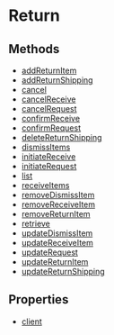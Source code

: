 
# Return

## Methods

- [addReturnItem](../../Return/methods/js_sdk.admin.Return.addReturnItem/page.mdx)
- [addReturnShipping](../../Return/methods/js_sdk.admin.Return.addReturnShipping/page.mdx)
- [cancel](../../Return/methods/js_sdk.admin.Return.cancel/page.mdx)
- [cancelReceive](../../Return/methods/js_sdk.admin.Return.cancelReceive/page.mdx)
- [cancelRequest](../../Return/methods/js_sdk.admin.Return.cancelRequest/page.mdx)
- [confirmReceive](../../Return/methods/js_sdk.admin.Return.confirmReceive/page.mdx)
- [confirmRequest](../../Return/methods/js_sdk.admin.Return.confirmRequest/page.mdx)
- [deleteReturnShipping](../../Return/methods/js_sdk.admin.Return.deleteReturnShipping/page.mdx)
- [dismissItems](../../Return/methods/js_sdk.admin.Return.dismissItems/page.mdx)
- [initiateReceive](../../Return/methods/js_sdk.admin.Return.initiateReceive/page.mdx)
- [initiateRequest](../../Return/methods/js_sdk.admin.Return.initiateRequest/page.mdx)
- [list](../../Return/methods/js_sdk.admin.Return.list/page.mdx)
- [receiveItems](../../Return/methods/js_sdk.admin.Return.receiveItems/page.mdx)
- [removeDismissItem](../../Return/methods/js_sdk.admin.Return.removeDismissItem/page.mdx)
- [removeReceiveItem](../../Return/methods/js_sdk.admin.Return.removeReceiveItem/page.mdx)
- [removeReturnItem](../../Return/methods/js_sdk.admin.Return.removeReturnItem/page.mdx)
- [retrieve](../../Return/methods/js_sdk.admin.Return.retrieve/page.mdx)
- [updateDismissItem](../../Return/methods/js_sdk.admin.Return.updateDismissItem/page.mdx)
- [updateReceiveItem](../../Return/methods/js_sdk.admin.Return.updateReceiveItem/page.mdx)
- [updateRequest](../../Return/methods/js_sdk.admin.Return.updateRequest/page.mdx)
- [updateReturnItem](../../Return/methods/js_sdk.admin.Return.updateReturnItem/page.mdx)
- [updateReturnShipping](../../Return/methods/js_sdk.admin.Return.updateReturnShipping/page.mdx)

## Properties

- [client](../../Return/properties/js_sdk.admin.Return.client/page.mdx)
